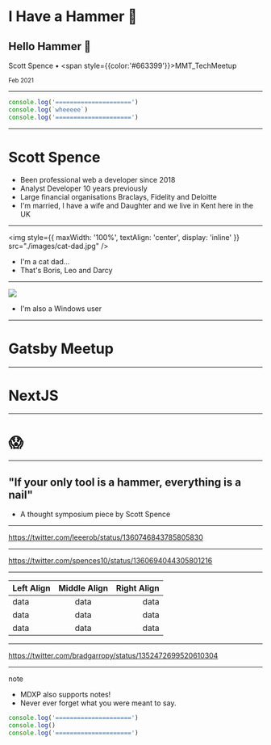 # I Have a Hammer 👋

## Hello Hammer 🔨

Scott Spence • <span style={{color:'#663399'}}>MMT_TechMeetup</span>

<small>Feb 2021</small>

---

<CodeHighlight>

```js {2}
console.log('=====================')
console.log(`wheeeee`)
console.log('=====================')
```

</CodeHighlight>

---

# Scott Spence

<Note>

- Been professional web a developer since 2018
- Analyst Developer 10 years previously
- Large financial organisations Braclays, Fidelity and Deloitte
- I'm married, I have a wife and Daughter and we live in Kent here in
  the UK

</Note>

---

<img
  style={{ maxWidth: '100%', textAlign: 'center', display: 'inline' }}
  src="./images/cat-dad.jpg"
/>

<Note>

- I'm a cat dad...
- That's Boris, Leo and Darcy

</Note>

---

<img src="./images/karma-logo.svg" />

<Note>

- I'm also a Windows user

</Note>

---

# Gatsby Meetup

---

# NextJS

---

# 😱

---

## "If your only tool is a hammer, everything is a nail"

- A thought symposium piece by Scott Spence

---

https://twitter.com/leeerob/status/1360746843785805830

---

https://twitter.com/spences10/status/1360694044305801216

---

| Left Align | Middle Align | Right Align |
| :--------- | :----------: | ----------: |
| data       |     data     |        data |
| data       |     data     |        data |
| data       |     data     |        data |

---

https://twitter.com/bradgarropy/status/1352472699520610304

---

note

<Note>

- MDXP also supports notes!
- Never ever forget what you were meant to say.

</Note>

```js
console.log('=====================')
console.log()
console.log('=====================')
```
